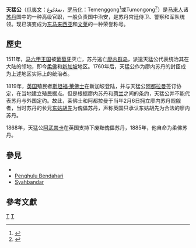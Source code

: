 '''天猛公'''（[[爪夷文|爪夷文]]：تمڠݢوڠ，[[罗马化|罗马化]]：Temenggong<ref name=turnbull>{{cite book|last=Turnbull|first=C.M.|title=A History of Singapore: 1819-1975|year=1977|publisher=Oxford University Press|location=Kuala Lumpur|isbn=0-19-580354-X}}</ref>或Tumongong<ref name=buckley>{{cite book|last=Buckley|first=Charles Burton|title=An Anecdotal History of Old Times in Singapore|year=1965|publisher=University of Malaya Press|location=Kuala Lumpur}}</ref>）是[[马来人|马来人]]诸[[苏丹_(称谓)|苏丹]]国中的一种高级官职，一般负责国中治安，是苏丹宫廷侍卫、警察和军队统领。现已演变成为[[东马来西亚|东马来西亚]]和[[文莱|文莱]]的一种荣誉称号。

==歷史==
1511年，[[马六甲王国|马六甲王国]]被[[葡萄牙王国|葡萄牙]]灭亡，苏丹逃亡[[廖内群岛|廖内群岛]]，派遣天猛公代表统治其在大陆的领地，即今[[柔佛|柔佛]]和[[新加坡|新加坡]]地区。1760年后，天猛公作为廖内苏丹的封臣成为上述地区实际上的统治者。

1819年，[[英国|英国]]殖民者[[斯坦福·莱佛士|斯坦福·莱佛士]]在新加坡登陆，并与天猛公[[阿都拉曼|阿都拉曼]]签订协定，在当地建立殖民据点。但是根据廖内苏丹和[[荷兰|荷兰]]之间的条约，天猛公并不能代表苏丹与外国定约。故此，莱佛士和阿都拉曼于当年2月6日拥立廖内苏丹觊觎者，当时苏丹的长兄[[东姑胡先|东姑胡先]]为傀儡苏丹，声称英国只承认东姑胡先为合法的廖内苏丹。

1868年，天猛公[[阿武峇卡|阿武峇卡]]在英国支持下废黜傀儡苏丹，1885年，他自命为柔佛苏丹。

== 參見 ==
* {{le|Laksamana|Laksamana}}
* [[Penghulu_Bendahari|Penghulu Bendahari]]
* [[Syahbandar|Syahbandar]]
==參考文獻==
{{reflist}}
[[Category:马来西亚历史|T]]
[[Category:新加坡历史|T]]

{{Government-official-hist-stub}}